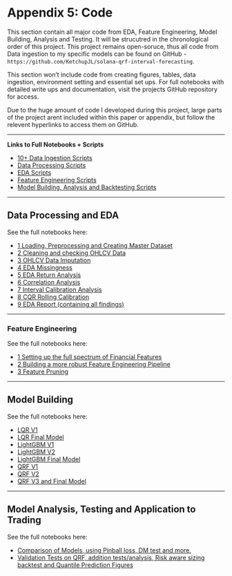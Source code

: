 # Appendix 5: Code

This section contain all major code from EDA, Feature Engineering, Model Building, Analysis and Testing. It will be strucutred in the chronological order of this project. This project remains open-soruce, thus all code from Data ingestion to my specific models can be found on GitHub - `https://github.com/KetchupJL/solana-qrf-interval-forecasting`.

This section won't include code from creating figures, tables, data ingestion, environment setting and essential set ups. For full notebooks with detailed write ups and documentation, visit the projects GitHub repository for access.

Due to the huge amount of code I developed during this project,  large parts of the project arent included within this paper or appendix, but follow the relevent hyperlinks to access them on GitHub.

--- 

**Links to Full Notebooks + Scripts**

- [10+ Data Ingestion Scripts](https://github.com/KetchupJL/solana-qrf-interval-forecasting/tree/main/notebooks/Data%20Ingestion%20Mini%20Scripts){target="_blank" rel="noopener"}
- [Data Processing Scripts](https://github.com/KetchupJL/solana-qrf-interval-forecasting/tree/main/notebooks/Data%20Processing){target="_blank" rel="noopener"}
- [EDA Scripts](https://github.com/KetchupJL/solana-qrf-interval-forecasting/tree/main/notebooks/EDA){target="_blank" rel="noopener"}
- [Feature Engineering Scripts](https://github.com/KetchupJL/solana-qrf-interval-forecasting/tree/main/notebooks/Feature%20Engineering){target="_blank" rel="noopener"}
- [Model Building, Analysis and Backtesting Scripts](https://github.com/KetchupJL/solana-qrf-interval-forecasting/tree/main/notebooks/Model%20Building){target="_blank" rel="noopener"}

---

## Data Processing and EDA

See the full notebooks here: 

- [1 Loading, Preprocessing and Creating Master Dataset](https://github.com/KetchupJL/solana-qrf-interval-forecasting/blob/main/notebooks/Data%20Processing/01data_processing.ipynb){target="_blank" rel="noopener"}
- [2 Cleaning and checking OHLCV Data](https://github.com/KetchupJL/solana-qrf-interval-forecasting/blob/main/notebooks/Data%20Processing/02cleaning_ohlcv_data.ipynb){target="_blank" rel="noopener"}
- [3 OHLCV Data Imputation](https://github.com/KetchupJL/solana-qrf-interval-forecasting/blob/main/notebooks/Data%20Processing/02cleaning_ohlcv_data.ipynb){target="_blank" rel="noopener"}
- [4 EDA Missingness](https://github.com/KetchupJL/solana-qrf-interval-forecasting/blob/main/notebooks/EDA/01_EDA_missingness.ipynb){target="_blank" rel="noopener"}
- [5 EDA Return Analysis](https://github.com/KetchupJL/solana-qrf-interval-forecasting/blob/main/notebooks/EDA/02_EDA_return_analysis.ipynb){target="_blank" rel="noopener"}
- [6 Correlation Analysis](https://github.com/KetchupJL/solana-qrf-interval-forecasting/blob/main/notebooks/EDA/03_EDA_corr_redu_analysis.ipynb){target="_blank" rel="noopener"}
- [7 Interval Calibration Analysis](https://github.com/KetchupJL/solana-qrf-interval-forecasting/blob/main/notebooks/EDA/04_EDA_interval_calib.ipynb){target="_blank" rel="noopener"}
- [8 CQR Rolling Calibration](https://github.com/KetchupJL/solana-qrf-interval-forecasting/blob/main/notebooks/EDA/05_CQR_rolling_calibration.ipynb){target="_blank" rel="noopener"}
- [9 EDA Report (containing all findings)](https://github.com/KetchupJL/solana-qrf-interval-forecasting/blob/main/notebooks/EDA/EDA_REPORT.ipynb){target="_blank" rel="noopener"}

---

### Feature Engineering

See the full notebooks here:

- [1 Setting up the full spectrum of Financial Features](https://github.com/KetchupJL/solana-qrf-interval-forecasting/blob/main/notebooks/Feature%20Engineering/01_features.ipynb){target="_blank" rel="noopener"}
- [2 Building a more robust Feature Engineering Pipeline](https://github.com/KetchupJL/solana-qrf-interval-forecasting/blob/main/notebooks/Feature%20Engineering/02_features_final.ipynb){target="_blank" rel="noopener"}
- [3 Feature Pruning](https://github.com/KetchupJL/solana-qrf-interval-forecasting/blob/main/notebooks/Feature%20Engineering/03_feature_pruning.ipynb){target="_blank" rel="noopener"}

---

## Model Building

See the full notebooks here: 

- [LQR V1](https://github.com/KetchupJL/solana-qrf-interval-forecasting/blob/main/notebooks/Model%20Building/01_baseline_LQR.ipynb){target="_blank" rel="noopener"}
- [LQR Final Model](https://github.com/KetchupJL/solana-qrf-interval-forecasting/blob/main/notebooks/Model%20Building/012_baseline_QLR.ipynb){target="_blank" rel="noopener"}
- [LightGBM V1](https://github.com/KetchupJL/solana-qrf-interval-forecasting/blob/main/notebooks/Model%20Building/02_baseline_lightgbm.ipynb){target="_blank" rel="noopener"}
- [LightGBM V2](https://github.com/KetchupJL/solana-qrf-interval-forecasting/blob/main/notebooks/Model%20Building/02_lightgbm_v2.ipynb){target="_blank" rel="noopener"}
- [LightGBM Final Model](https://github.com/KetchupJL/solana-qrf-interval-forecasting/blob/main/notebooks/Model%20Building/02_lightgbm_v3.ipynb){target="_blank" rel="noopener"}
- [QRF V1](https://github.com/KetchupJL/solana-qrf-interval-forecasting/blob/main/notebooks/Model%20Building/03_QRF_v1.ipynb){target="_blank" rel="noopener"}
- [QRF V2](https://github.com/KetchupJL/solana-qrf-interval-forecasting/blob/main/notebooks/Model%20Building/03_QRF_v2.ipynb){target="_blank" rel="noopener"}
- [QRF V3 and Final Model](https://github.com/KetchupJL/solana-qrf-interval-forecasting/blob/main/notebooks/Model%20Building/03_QRF_v3_tuned.ipynb){target="_blank" rel="noopener"}

---

## Model Analysis, Testing and Application to Trading

See the full notebooks here: 

- [Comparison of Models, using Pinball loss, DM test and more.](https://github.com/KetchupJL/solana-qrf-interval-forecasting/blob/main/notebooks/Model%20Building/03_QRF_v3_analysis.ipynb){target="_blank" rel="noopener"}
- [Validation Tests on QRF, addition tests/analysis, Risk aware sizing backtest and Quantile Prediction Figures](https://github.com/KetchupJL/solana-qrf-interval-forecasting/blob/main/notebooks/Model%20Building/03_QRF_v4_dev.ipynb){target="_blank" rel="noopener"}

